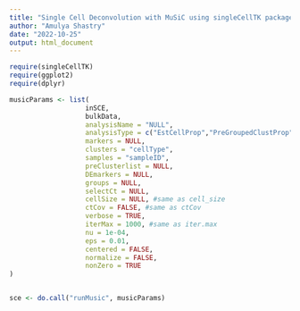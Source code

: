 ```yaml
---
title: "Single Cell Deconvolution with MuSiC using singleCellTK package"
author: "Amulya Shastry"
date: "2022-10-25"
output: html_document
---
```




```r
require(singleCellTK)
require(ggplot2)
require(dplyr)
```




```r

musicParams <- list(
                   inSCE, 
                   bulkData, 
                   analysisName = "NULL",
                   analysisType = c("EstCellProp","PreGroupedClustProp","SingleCellClust"), 
                   markers = NULL, 
                   clusters = "cellType", 
                   samples = "sampleID", 
                   preClusterlist = NULL,
                   DEmarkers = NULL,
                   groups = NULL, 
                   selectCt = NULL, 
                   cellSize = NULL, #same as cell_size 
                   ctCov = FALSE, #same as ctCov
                   verbose = TRUE,
                   iterMax = 1000, #same as iter.max 
                   nu = 1e-04,
                   eps = 0.01,
                   centered = FALSE,
                   normalize = FALSE,
                   nonZero = TRUE
)


sce <- do.call("runMusic", musicParams)

```







